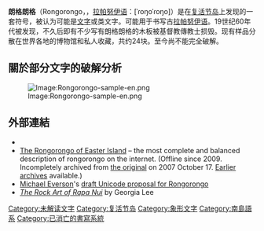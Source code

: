 {{expand|time=2010-03-29T06:38:41+00:00}}
{{Infobox Writing system
|name      = 朗格朗格
|type      = [[未解讀文字|未解讀文字]]
|time      = 創建時間不詳，到19世紀時木刻板已多數佚失或遭到摧毀，文字斷絕
|languages = 假設為 [[拉帕努伊語|拉帕努伊語]]
|sample    = Rongo-rongo script.jpg
|imagesize   = 150px
|iso15924  = Roro
}}
'''朗格朗格'''（Rongorongo，{{IPAc-en|ˈ|r|ɒ|ŋ|ɡ|oʊ|ˈ|r|ɒ|ŋ|ɡ|oʊ}}，[[拉帕努伊语|拉帕努伊语]]：[ˈɾoŋoˈɾoŋo]）是在[[复活节岛|复活节岛]]上发现的一套符号，被认为可能是[[文字|文字]]或类文字。可能用于书写古[[拉帕努伊语|拉帕努伊语]]。19世纪60年代被发现，不久后即有不少写有朗格朗格的木板被基督教傳教士损毁。现有样品分散在世界各地的博物馆和私人收藏，共约24块。至今尚不能完全破解。

== 關於部分文字的破解分析 ==

[[Image:Rongorongo-sample-en.png|Image:Rongorongo-sample-en.png]]

== 外部連結 ==
*{{Commons category-inline}}
* [https://web.archive.org/web/20071017022436/http://www.rongorongo.org/ The Rongorongo of Easter Island] – the most complete and balanced description of rongorongo on the internet. (Offline since 2009. Incompletely archived from [http://www.rongorongo.org/index.html the original] on 2007 October 17. [http://web.archive.org/web/*/http://www.rongorongo.org Earlier archives] available.)
* [[Michael_Everson|Michael Everson]]'s [http://www.evertype.com/standards/iso10646/pdf/rongorongo.pdf draft Unicode proposal for Rongorongo] {{Wayback|url=http://www.evertype.com/standards/iso10646/pdf/rongorongo.pdf |date=20210225085711 }}
* ''[https://web.archive.org/web/20071214174003/http://www.bradshawfoundation.com/easter/rock-art1.php The Rock Art of Rapa Nui]'' by Georgia Lee

{{Rongorongo}}
{{List of writing systems}}

[[Category:未解读文字|Category:未解读文字]]
[[Category:复活节岛|Category:复活节岛]]
[[Category:象形文字|Category:象形文字]]
[[Category:南島語系|Category:南島語系]]
[[Category:已消亡的書寫系統|Category:已消亡的書寫系統]]